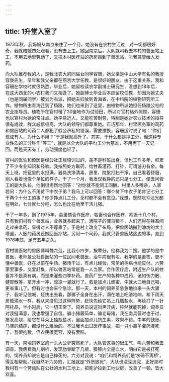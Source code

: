 ```yaml
---
---
---
```

title: 1升堂入室了
---




1973年秋，我妈妈从南京来住了一个月。她没有在农村生活过，对一切都很好奇，我就陪她四处观看，没有去上工。她回南京后，大队就叫我去本村的兽医站上工，不用去地里劳动了，又把本村医疗站的药房搬到了兽医站，叫我兼管给人发药。

向大队推荐我的人，是我北农大的同届女同学容珊，她父亲是中山大学有名的教授容庚先生，早年和我父亲都在燕京大学任教，是很好的朋友。由于这重关系，我和容珊在学校时就很熟悉，毕业后，她留校读农学副博士研究生，没想到18年后，在这大西北的小农村我们又相逢了。她副博士毕业后本应留校任教，却因为她丈夫（也是同届同学）被划为右派，把她夫妇放到青海省，在中科院的植物研究所工作。植物所由青海迁到了杨陵，她们也来到了这里，由植物所派她担任杨陵公社的农业指导员。植物所在官村租了30亩地作为试验田，所以对官村格外照顾，容珊也以官村为她的常驻点。她平易近人，又能吃苦耐劳，特别是她对农业技术的指导很有成效，群众威信极高，大队的领导们都尊重她。正巧那年，村里医务室的司药和兽医站的司药二人都犯了假公济私的错误，需要撤换，容珊适时说了句：“你们现成有人，为什么不用？”于是我就高升了。其实，干什么都是挣工分，但这种专业性质的工分称作“等工”，就是以全大队的平均工分为基准，不用再干一天记一回，而是天天有工，劳动强度也轻了。

官村的医生和兽医是经公社正规培训过的，虽不是科班出身，但也工作多年，积累了不少专业知识和经验。我按照处方取药，给牲畜灌药、打针，可谓游刃有余。每天上班，把瓮里的水担满，器具洗净清毒，房里、院里打扫干净，自己看着舒服，别人看着也像个单位的样子。干了一个月，我发现我挣的还只是七分工，便去问管工的副大队长，他倒很坦然地回答：“对你就不能同工同酬。村里人多嘴杂，人家若问：为什么不用贫下中农子弟？我马上可以回答：哪个贫下中农子弟肯记七分工干两个十分工的事？你少挣点儿工分，全村都不会有意见。”我想，既然吃亏沾光都在明处，七分就七分吧，怎么也比在地里干活儿强。

干了一年多，到了1975年，县里搞合作医疗，牲畜也合作医疗，附近十几个村，只有我们村有个兽医站，业务就多起来了。满院子的骡马猪羊，人们还得在牲畜间走过来拿药，显得对人不尊重了。于是村上改变了布局，把兽医站搬到油坊的大土壕里，人医的药房还搬回医疗站，另用一个司药，我就只管兽医站这边的事，直到1978年底，足有五年之久。

官村兽医站的兽医师叫魏六劳，比我小四岁，按辈分，他称我为二嫂。他学的是中兽医，老师是公社兽医站的一位民间老兽医，治牛病很有名，我学的是畜牧，更不懂中兽医，好在以前在牛场、猪场干过，有点儿经验，常见的毛病也能应付。六劳家里事多，又爱赶集，所以兽医站常是我一人当家。合作医疗后，附近生产队的牲畜并不是真有病，而是来灌些四季补药。兽药厂生产的各种中成药，诸如伤力散、健胃散等，拿开水一冲，晾凉一灌就行了。若是加点儿蜂蜜，牛就大口地自己喝，更省事儿了。但有时也会来个急诊。那一天，本村的饲养员急急地拉来一头大骡子，我听见他喊，赶快出去看，那骡子全身在出汗，滴在地上吧嗒地响，和下雨天房檐滴水一样。我从来没见过这种阵势，赶快先给它吊上几瓶盐水，再给打了一针阿托品，半小时后，它一切正常了。饲养员说这叫黑汗病，猝然就能死掉，饲养员对我挺满意，我也增强了自信。骟小猪最简单，骟老母猪，我在南兵营时也干过，猪发高烧，给它在耳朵上挂瓶盐水，里面加点儿抗生素，效果不错。牛羊的鼓胀、马骡的结症，都没什么难治的。不过我也出过医疗事故，把一只小羔羊灌药灌死了，我很抱歉，但农民很宽容，没有索赔。

有一天，南壕饲养室的一头大公驴突然死了，大队管这事的很生气，叫六劳和我去调查。我俩费劲儿剖析，发现肋骨断了几根，腹腔内全是血水，明白它是被打死的，饲养员却说它是自己摔死的。六劳对我说：“咱们和饲养员们是‘水码不离桥’，得互相帮助。”我自然听六劳的，汇报就是“外伤致死”，大队也没深追究，正好那时我村有一个劳动队在公社的水利工地上，把死驴拉到工地伙房，改善了一顿，皆大欢喜。